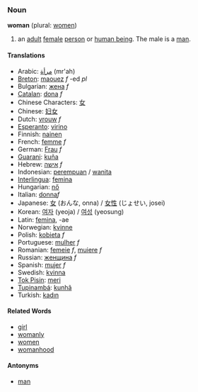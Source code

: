 ===Noun===
'''woman''' (plural: [[women]])

# an [[adult]] [[female]] [[person]] or [[w:human being|human being]]. The male is a [[man]].

====Translations====
*Arabic: [[مرأة]] (mr'ah)
*[[Breton]]: [[maouez]] ''f'' -ed ''pl''
*Bulgarian: [[жена]] ''f''
*[[Catalan]]: [[dona]] ''f''
*Chinese Characters: [[女]]
*Chinese: [[妇女]]
*Dutch: [[vrouw]] ''f''
*[[Esperanto]]: [[virino]]
*Finnish: [[nainen]]
*French: [[femme]] ''f''
*German: [[Frau]] ''f''
*[[Guarani]]: [[kuña]]
*Hebrew: [[אישה]] ''f''
*Indonesian: [[perempuan]] / [[wanita]]
*[[Interlingua]]: [[femina]]
*Hungarian: [[nő]]
*Italian: [[donna]]''f''
*Japanese: [[女]] (おんな, onna) / [[女性]] (じょせい, josei)
*Korean: [[여자]] (yeoja) / [[여성]] (yeosung)
*Latin: [[femina]], -ae
*Norwegian: [[kvinne]]
*Polish: [[kobieta]] ''f''
*Portuguese: [[mulher]] ''f''
*Romanian: [[femeie]] ''f'', [[muiere]] ''f''
*Russian: [[женщина]] ''f''
*Spanish: [[mujer]] ''f''
*Swedish: [[kvinna]]
*[[Tok Pisin]]: [[meri]]
*[[Tupinambá]]: [[kunhã]]
*Turkish: [[kadın]]

====Related Words====
*[[girl]]
*[[womanly]]
*[[women]]
*[[womanhood]]

====Antonyms====
*[[man]]